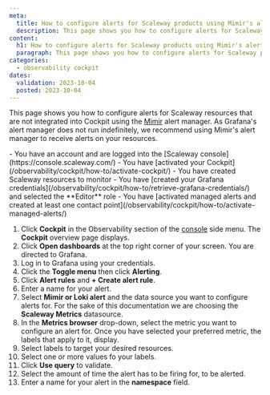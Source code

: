 ```yaml
---
meta:
  title: How to configure alerts for Scaleway products using Mimir's alert manager
  description: This page shows you how to configure alerts for Scaleway products using Mimir's alert manager
content:
  h1: How to configure alerts for Scaleway products using Mimir's alert manager
  paragraph: This page shows you how to configure alerts for Scaleway products using Mimir's alert manager
categories:
  - observability cockpit
dates:
  validation: 2023-10-04
  posted: 2023-10-04
---
```


This page shows you how to configure alerts for Scaleway resources that are not integrated into Cockpit using the [Mimir](/observability/cockpit/concepts/#mimir) alert manager. As Grafana's alert manager does not run indefinitely, we recommend using Mimir's alert manager to receive alerts on your resources.

<Message type="requirement">
  - You have an account and are logged into the [Scaleway console](https://console.scaleway.com/)
  - You have [activated your Cockpit](/observability/cockpit/how-to/activate-cockpit/)
  - You have created Scaleway resources to monitor
  - You have [created your Grafana credentials](/observability/cockpit/how-to/retrieve-grafana-credentials/) and selected the **Editor** role
  - You have [activated managed alerts and created at least one contact point](/observability/cockpit/how-to/activate-managed-alerts/)
</Message>

1. Click **Cockpit** in the Observability section of the [console](https://console.scaleway.com/) side menu. The **Cockpit** overview page displays.
2. Click **Open dashboards** at the top right corner of your screen. You are directed to Grafana.
3. Log in to Grafana using your credentials.
4. Click the **Toggle menu** then click **Alerting**.
5. Click **Alert rules** and **+ Create alert rule**.
6. Enter a name for your alert.
7. Select **Mimir or Loki alert** and the data source you want to configure alerts for. For the sake of this documentation we are choosing the **Scaleway Metrics** datasource.
8. In the **Metrics browser** drop-down, select the metric you want to configure an alert for. Once you have selected your preferred metric, the labels that apply to it, display.
9. Select labels to target your desired resources.
10. Select one or more values fo your labels.
11. Click **Use query** to validate.
12. Select the amount of time the alert has to be firing for, to be alerted.
13. Enter a name for your alert in the **namespace** field.
